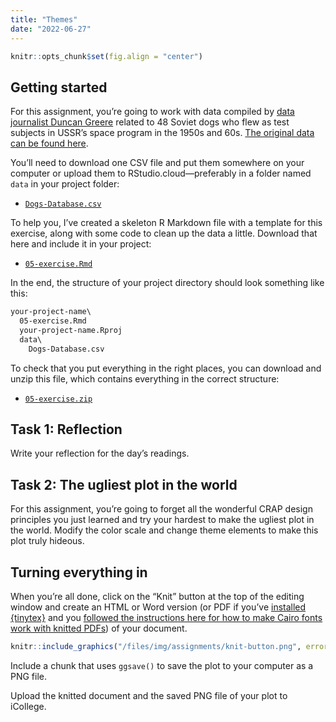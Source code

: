 ```yaml
---
title: "Themes"
date: "2022-06-27"
---
```


```r
knitr::opts_chunk$set(fig.align = "center")
```

## Getting started

For this assignment, you're going to work with data compiled by [data journalist Duncan Greere](https://www.duncangeere.com/) related to 48 Soviet dogs who flew as test subjects in USSR's space program in the 1950s and 60s. [The original data can be found here](https://airtable.com/universe/expG3z2CFykG1dZsp/sovet-space-dogs).

You'll need to download one CSV file and put them somewhere on your computer or upload them to RStudio.cloud—preferably in a folder named `data` in your project folder:

- [<i class="fas fa-file-csv"></i> `Dogs-Database.csv`](/projects/05-exercise/data/Dogs-Database.csv)

To help you, I've created a skeleton R Markdown file with a template for this exercise, along with some code to clean up the data a little. Download that here and include it in your project:

- [<i class="fab fa-r-project"></i> `05-exercise.Rmd`](/projects/05-exercise/05-exercise.Rmd)

In the end, the structure of your project directory should look something like this:

```default
your-project-name\
  05-exercise.Rmd
  your-project-name.Rproj
  data\
    Dogs-Database.csv
```

To check that you put everything in the right places, you can download and unzip this file, which contains everything in the correct structure:

- [<i class="fas fa-file-archive"></i> `05-exercise.zip`](/projects/05-exercise.zip)


## Task 1: Reflection

Write your reflection for the day's readings.


## Task 2: The ugliest plot in the world

For this assignment, you're going to forget all the wonderful CRAP design principles you just learned and try your hardest to make the ugliest plot in the world. Modify the color scale and change theme elements to make this plot truly hideous.


## Turning everything in

When you're all done, click on the "Knit" button at the top of the editing window and create an HTML or Word version (or PDF if you've [installed {tinytex}](/resource/install/#install-tinytex) and you [followed the instructions here for how to make Cairo fonts work with knitted PDFs](https://www.andrewheiss.com/blog/2017/09/27/working-with-r-cairo-graphics-custom-fonts-and-ggplot/)) of your document. 

```r
knitr::include_graphics("/files/img/assignments/knit-button.png", error = FALSE)
```

Include a chunk that uses `ggsave()` to save the plot to your computer as a PNG file. 

Upload the knitted document and the saved PNG file of your plot to iCollege.
